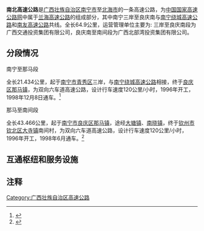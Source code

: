 {{Otheruses|南北高速公路}}
{{中国高速公路信息框
| 编号 = G75
| 名称 = 南宁－北海高速公路
| 自定头部 = [[File:China_Expwy_G75_sign_with_name.svg|75px]][[File:Guangxi_Expwy_S63_sign_no_name.svg|75px]]
| 地圖 = 
| 路線簡稱 = 南北
| 最近通車日期 = 1998年12月8日
| 规划总里程 = 64.9
| 起點 = [[南宁市|南宁市]][[良庆区|良庆区]]那马
| 終點 = [[北海市|北海市]]
| 出口處數 = 5
| 服务区数 = 1
}}

'''南北高速公路'''是[[广西壮族自治区|广西壮族自治区]][[南宁市|南宁市]]至[[北海市|北海市]]的一条高速公路，为[[中国国家高速公路网|中国国家高速公路网]]中属于[[兰海高速公路|兰海高速公路]]的组成部分，其中南宁三岸至良庆南与[[南宁绕城高速公路|南宁绕城高速公路]]和[[南友高速公路|南友高速公路]]共线。全长64.9公里，运营管理单位主要为: 三岸至良庆南段为广西交通投资集团有限公司，良庆南至南间段为广西北部湾投资集团有限公司。

==分段情况==
;南宁至那马段
全长21.434公里，起于[[南宁市|南宁市]][[青秀区|青秀区]]三岸，与[[南宁绕城高速公路|南宁绕城高速公路]]相接，终于[[良庆区|良庆区]][[那马镇|那马镇]]，为双向六车道高速公路，设计行车速度120公里/小时，1996年开工，1998年12月8日通车。<ref>{{Cite web |url=http://www.gxewa.com/News_show.asp?id=4056 |title=南宁至北海高速公路南宁至那马段 |access-date=2013-04-06 |archive-url=https://web.archive.org/web/20160305154318/http://gxewa.com/news_show.asp?id=4056 |archive-date=2016-03-05 |dead-url=yes }}</ref>

;那马至南间段
全长43.466公里，起于[[南宁市|南宁市]][[良庆区|良庆区]][[那马镇|那马镇]]，途经[[大塘镇|大塘镇]]、[[南晓镇|南晓镇]]，终于[[钦州市|钦州市]][[钦北区|钦北区]][[大寺镇_(钦州市)|大寺镇]]南间村，为双向六车道高速公路，设计行车速度120公里/小时，1996年开工，1998年6月通车。<ref>{{Cite web |url=http://www.gxewa.com/News_show.asp?id=4054 |title=南宁至北海高速公路那马至南间段 |access-date=2013-04-06 |archive-url=https://web.archive.org/web/20160304171815/http://gxewa.com/news_show.asp?id=4054 |archive-date=2016-03-04 |dead-url=yes }}</ref>

== 互通枢纽和服务设施 ==
{{Start expwy exit box|place=1}}
{{Expwy exit item|place=[[南宁市|南宁市]]<br />[[良庆区|良庆区]]|place rows=6|type=BT|name=南宁南|highway connection=南宁城市快速路}}
{{Expwy exit item|type=H|name=那马北|index=|highway connection={{China Expwy Name|S5101|[[南宁外环高速公路|南宁外环高速公路]]||Guangxi}}}}
{{Expwy exit item|type=E|name=那马|index=|road connection={{中国国道名|325|南北公路}}}}
{{Expwy exit item|state=U|type=H|name=团福|index=|highway connection=|comment=向西连接{{China Expwy Name|S45|[[吴大高速公路|吴大高速公路]]|P=Guangxi}}，向东未开放}}
{{Expwy exit item|type=S|name=大塘服务区}}
{{Expwy exit item|type=E|name=大塘|index=|road connection={{中国国道名|325|南北公路}}}}
{{Expwy exit item|place=[[钦州市|钦州市]]<br>[[钦北区|钦北区]]|type=E|index=|name=南间|dist start=|highway connection={{China Expwy Name|G75|[[钦防高速公路|钦防高速公路]]}}|road connection={{中国国道名|325|南北公路}}}}
{{End expwy exit box|place=1}}

==注释==
{{reflist}}

{{广西壮族自治区高速公路}}
[[Category:广西壮族自治区高速公路|Category:广西壮族自治区高速公路]]